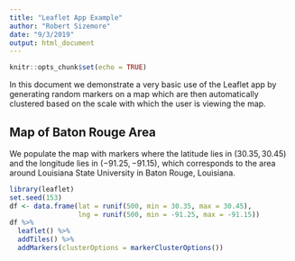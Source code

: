 ```yaml
---
title: "Leaflet App Example"
author: "Robert Sizemore"
date: "9/3/2019"
output: html_document
---
```


```r
knitr::opts_chunk$set(echo = TRUE)
```
In this document we demonstrate a very basic use of the Leaflet app by generating random markers on a map which are then automatically clustered based on the scale with which the user is viewing the map.

## Map of Baton Rouge Area

We populate the map with markers where the latitude lies in $(30.35,30.45)$ and the longitude lies in $(-91.25,-91.15)$, which corresponds to the area around Louisiana State University in Baton Rouge, Louisiana.

```r
library(leaflet)
set.seed(153)
df <- data.frame(lat = runif(500, min = 30.35, max = 30.45),
                 lng = runif(500, min = -91.25, max = -91.15))
df %>% 
  leaflet() %>%
  addTiles() %>%
  addMarkers(clusterOptions = markerClusterOptions())
```
